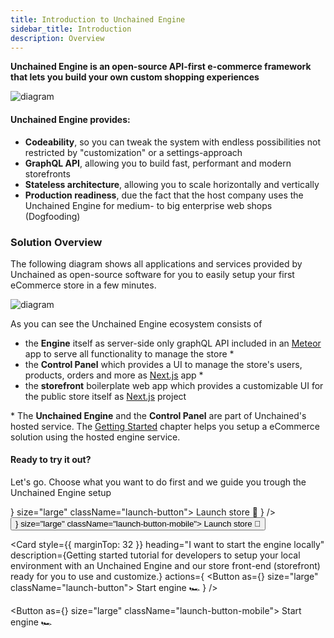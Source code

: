 ```yaml
---
title: Introduction to Unchained Engine
sidebar_title: Introduction
description: Overview
---
```


**Unchained Engine is an open-source API-first e-commerce framework that lets you build your own custom shopping experiences**

![diagram](./images/System-Architecture.png)

#### Unchained Engine provides:

- **Codeability**, so you can tweak the system with endless possibilities not restricted by "customization" or a settings-approach
- **GraphQL API**, allowing you to build fast, performant and modern storefronts
- **Stateless architecture**, allowing you to scale horizontally and vertically
- **Production readiness**, due the fact that the host company uses the Unchained Engine for medium- to big enterprise web shops (Dogfooding)

### Solution Overview

The following diagram shows all applications and services provided by Unchained as open-source software for you to easily setup your first eCommerce store in a few minutes.

![diagram](./images/Unchained_Ecosystem.png)

As you can see the Unchained Engine ecosystem consists of

- the **Engine** itself as server-side only graphQL API included in an [Meteor](https://www.meteor.com/) app to serve all functionality to manage the store \*
- the **Control Panel** which provides a UI to manage the store's users, products, orders and more as [Next.js](https://nextjs.org/) app \*
- the **storefront** boilerplate web app which provides a customizable UI for the public store itself as [Next.js](https://nextjs.org/) project

\* The **Unchained Engine** and the **Control Panel** are part of Unchained's hosted service. The [Getting Started](getting-started/engine-launch) chapter helps you setup a eCommerce solution using the hosted engine service.

#### Ready to try it out?

Let's go. Choose what you want to do first and we guide you trough the Unchained Engine setup


<div className="launch-card-wrapper">
 <Card
    style={{ marginTop: 48 }}
    heading="I want to have my eCommerce store online in 15min!"
    description="Quick start tutorial to guide you through the steps to launch our storefront web app online with its own unchained engine setup."
    actions={
      <Button as={<Link to="/getting-started/engine-launch" />} size="large" className="launch-button">
        Launch store 🚀
      </Button>
    }
  />
  <Button as={<Link to="/getting-started/engine-launch" />} size="large" className="launch-button-mobile">
    Launch store 🚀
  </Button>

  <Card
    style={{ marginTop: 32 }}
    heading="I want to start the engine locally"
    description={<span>Getting started tutorial for developers to setup your local environment with an Unchained Engine and our store front-end (storefront) ready for you to use and customize.</span>}
    actions={
      <Button as={<Link to="/installation/install-engine" />} size="large" className="launch-button">
        Start engine  🏎
      </Button>
    }
  />

  <Button as={<Link to="/installation/install-engine" />} size="large" className="launch-button-mobile">
    Start engine  🏎
  </Button>
</div>
